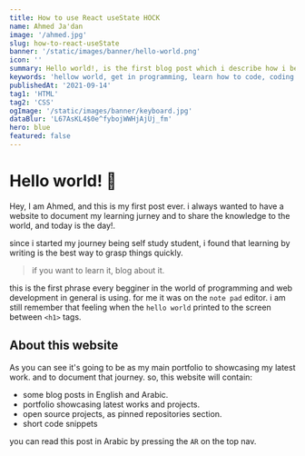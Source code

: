 ```yaml
---
title: How to use React useState HOCK
name: Ahmed Ja'dan
image: '/ahmed.jpg'
slug: how-to-react-useState
banner: '/static/images/banner/hello-world.png'
icon: ''
summary: Hello world!, is the first blog post which i describe how i become a frontend web developer.
keywords: 'hellow world, get in programming, learn how to code, coding for the first time'
publishedAt: '2021-09-14'
tag1: 'HTML'
tag2: 'CSS'
ogImage: '/static/images/banner/keyboard.jpg'
dataBlur: 'L67AsKL4$0e^fybojWWHjAjUj_fm'
hero: blue
featured: false
---
```


# Hello world! 👋

Hey, I am Ahmed, and this is my first post ever. i always wanted to have a website to document my learning jurney and to share the knowledge to the world, and today is the day!.

since i started my journey being self study student, i found that learning by writing is the best way to grasp things quickly.

> if you want to learn it, blog about it.

this is the first phrase every begginer in the world of programming and web development in general is using. for me it was on the `note pad` editor. i am still remember that feeling when the `hello world` printed to the screen between `<h1>` tags.

## About this website

As you can see it's going to be as my main portfolio to showcasing my latest work. and to document that journey.
so, this website will contain:

- some blog posts in English and Arabic.
- portfolio showcasing latest works and projects.
- open source projects, as pinned repositories section.
- short code snippets

you can read this post in Arabic by pressing the `AR` on the top nav.
